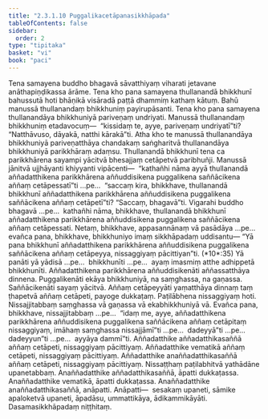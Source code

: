 ```yaml
---
title: "2.3.1.10 Puggalikacetāpanasikkhāpada"
tableOfContents: false
sidebar:
  order: 2
type: "tipitaka"
basket: "vi"
book: "paci"
---
```



<DynamicBreadcrumb />

<Division number="778" book="paci" bookNo="2" page="333">

<Paragraph number="2529" book="paci">
Tena samayena buddho bhagavā sāvatthiyaṃ viharati jetavane anāthapiṇḍikassa ārāme. Tena kho pana samayena thullanandā bhikkhunī bahussutā hoti bhāṇikā visāradā paṭṭā dhammiṃ kathaṃ kātuṃ. Bahū manussā thullanandaṃ bhikkhuniṃ payirupāsanti. Tena kho pana samayena thullanandāya bhikkhuniyā pariveṇaṃ undriyati. Manussā thullanandaṃ bhikkhuniṃ etadavocuṃ—  “kissidaṃ te, ayye, pariveṇaṃ undriyatī”ti? “Natthāvuso, dāyakā, natthi kārakā”ti. Atha kho te manussā thullanandāya bhikkhuniyā pariveṇatthāya chandakaṃ saṅgharitvā thullanandāya bhikkhuniyā parikkhāraṃ adaṃsu. Thullanandā bhikkhunī tena ca parikkhārena sayampi yācitvā bhesajjaṃ cetāpetvā paribhuñji.
</Paragraph>

<Paragraph number="2530" book="paci">
Manussā jānitvā ujjhāyanti khiyyanti vipācenti—  “kathañhi nāma ayyā thullanandā aññadatthikena parikkhārena aññuddisikena puggalikena saññācikena aññaṃ cetāpessatī”ti …pe…  “saccaṃ kira, bhikkhave, thullanandā bhikkhunī aññadatthikena parikkhārena aññuddisikena puggalikena saññācikena aññaṃ cetāpetī”ti? “Saccaṃ, bhagavā”ti. Vigarahi buddho bhagavā …pe…  kathañhi nāma, bhikkhave, thullanandā bhikkhunī aññadatthikena parikkhārena aññuddisikena puggalikena saññācikena aññaṃ cetāpessati. Netaṃ, bhikkhave, appasannānaṃ vā pasādāya …pe…  evañca pana, bhikkhave, bhikkhuniyo imaṃ sikkhāpadaṃ uddisantu—
</Paragraph>

</Division>
<Division number="779" book="paci" bookNo="2" page="334">

<Paragraph number="2531" book="paci">
<Emphasis>“Yā pana bhikkhunī aññadatthikena parikkhārena aññuddisikena puggalikena saññācikena aññaṃ cetāpeyya, nissaggiyaṃ pācittiyan”</Emphasis>ti. (*10*:<Emphasis>35</Emphasis>)
</Paragraph>

</Division>
<Division number="780" book="paci" bookNo="2" page="334">

<Paragraph number="2532" book="paci">
<Emphasis>Yā panā</Emphasis>ti yā yādisā …pe…  bhikkhunīti …pe…  ayaṃ imasmiṃ atthe adhippetā bhikkhunīti.
</Paragraph>

<Paragraph number="2533" book="paci">
<Emphasis>Aññadatthikena parikkhārena aññuddisikenā</Emphasis>ti aññassatthāya dinnena.
</Paragraph>

<Paragraph number="2534" book="paci">
<Emphasis>Puggalikenā</Emphasis>ti ekāya bhikkhuniyā, na saṃghassa, na gaṇassa.
</Paragraph>

<Paragraph number="2535" book="paci">
<Emphasis>Saññācikenā</Emphasis>ti sayaṃ yācitvā.
</Paragraph>

<Paragraph number="2536" book="paci">
<Emphasis>Aññaṃ cetāpeyyā</Emphasis>ti yaṃatthāya dinnaṃ taṃ ṭhapetvā aññaṃ cetāpeti, payoge dukkaṭaṃ. Paṭilābhena nissaggiyaṃ hoti. Nissajjitabbaṃ saṃghassa vā gaṇassa vā ekabhikkhuniyā vā. Evañca pana, bhikkhave, nissajjitabbaṃ …pe…  “idaṃ me, ayye, aññadatthikena parikkhārena aññuddisikena puggalikena saññācikena aññaṃ cetāpitaṃ nissaggiyaṃ, imāhaṃ saṃghassa nissajjāmī”ti …pe…  dadeyyā”ti …pe…  dadeyyun”ti …pe…  ayyāya dammī”ti.
</Paragraph>

</Division>
<Division number="781" book="paci" bookNo="2" page="334">

<Paragraph number="2537" book="paci">
Aññadatthike aññadatthikasaññā aññaṃ cetāpeti, nissaggiyaṃ pācittiyaṃ. Aññadatthike vematikā aññaṃ cetāpeti, nissaggiyaṃ pācittiyaṃ. Aññadatthike anaññadatthikasaññā aññaṃ cetāpeti, nissaggiyaṃ pācittiyaṃ. Nissaṭṭhaṃ paṭilabhitvā yathādāne upanetabbaṃ.
</Paragraph>

<Paragraph number="2538" book="paci">
Anaññadatthike aññadatthikasaññā, āpatti dukkaṭassa. Anaññadatthike vematikā, āpatti dukkaṭassa. Anaññadatthike anaññadatthikasaññā, anāpatti.
</Paragraph>

</Division>
<Division number="782" book="paci" bookNo="2" page="334">

<Paragraph number="2539" book="paci">
Anāpatti—  sesakaṃ upaneti, sāmike apaloketvā upaneti, āpadāsu, ummattikāya, ādikammikāyāti.

</Paragraph>
</Division>

<Paragraph number="2540" type="center" book="paci">
Dasamasikkhāpadaṃ niṭṭhitaṃ.
</Paragraph>